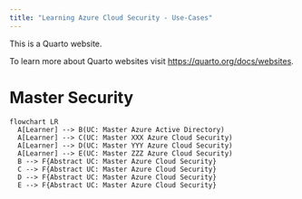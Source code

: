 ```yaml
---
title: "Learning Azure Cloud Security - Use-Cases"
---
```


This is a Quarto website.

To learn more about Quarto websites visit <https://quarto.org/docs/websites>.

# Master Security

```mermaid
flowchart LR
  A[Learner] --> B(UC: Master Azure Active Directory)
  A[Learner] --> C(UC: Master XXX Azure Cloud Security)
  A[Learner] --> D(UC: Master YYY Azure Cloud Security)
  A[Learner] --> E(UC: Master ZZZ Azure Cloud Security)  
  B --> F{Abstract UC: Master Azure Cloud Security}
  C --> F{Abstract UC: Master Azure Cloud Security}
  D --> F{Abstract UC: Master Azure Cloud Security}
  E --> F{Abstract UC: Master Azure Cloud Security}
```
